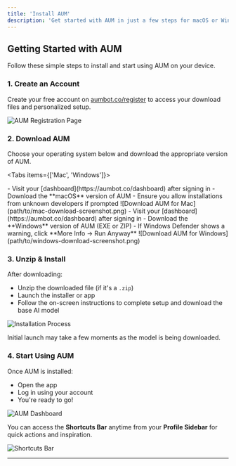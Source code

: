 ```yaml
---
title: 'Install AUM'
description: 'Get started with AUM in just a few steps for macOS or Windows.'
---
```


## Getting Started with AUM

Follow these simple steps to install and start using AUM on your device.

### 1. Create an Account

Create your free account on [aumbot.co/register](https://aumbot.co/register) to access your download files and personalized setup.

![AUM Registration Page](path/to/registration-page-screenshot.png)

### 2. Download AUM

Choose your operating system below and download the appropriate version of AUM.

<Tabs items={['Mac', 'Windows']}>

  <Tab name="Mac">
    - Visit your [dashboard](https://aumbot.co/dashboard) after signing in  
    - Download the **macOS** version of AUM  
    - Ensure you allow installations from unknown developers if prompted  
    ![Download AUM for Mac](path/to/mac-download-screenshot.png)
  </Tab>

  <Tab name="Windows">
    - Visit your [dashboard](https://aumbot.co/dashboard) after signing in  
    - Download the **Windows** version of AUM (EXE or ZIP)  
    - If Windows Defender shows a warning, click **More Info → Run Anyway**  
    ![Download AUM for Windows](path/to/windows-download-screenshot.png)
  </Tab>

</Tabs>

### 3. Unzip & Install

After downloading:
- Unzip the downloaded file (if it's a `.zip`)
- Launch the installer or app
- Follow the on-screen instructions to complete setup and download the base AI model

![Installation Process](path/to/installation-process-screenshot.png)

<Note icon="info">
Initial launch may take a few moments as the model is being downloaded.
</Note>

### 4. Start Using AUM

Once AUM is installed:
- Open the app  
- Log in using your account  
- You're ready to go!

![AUM Dashboard](path/to/aum-dashboard-screenshot.png)

You can access the **Shortcuts Bar** anytime from your **Profile Sidebar** for quick actions and inspiration.

![Shortcuts Bar](path/to/shortcuts-bar-screenshot.png)

---

